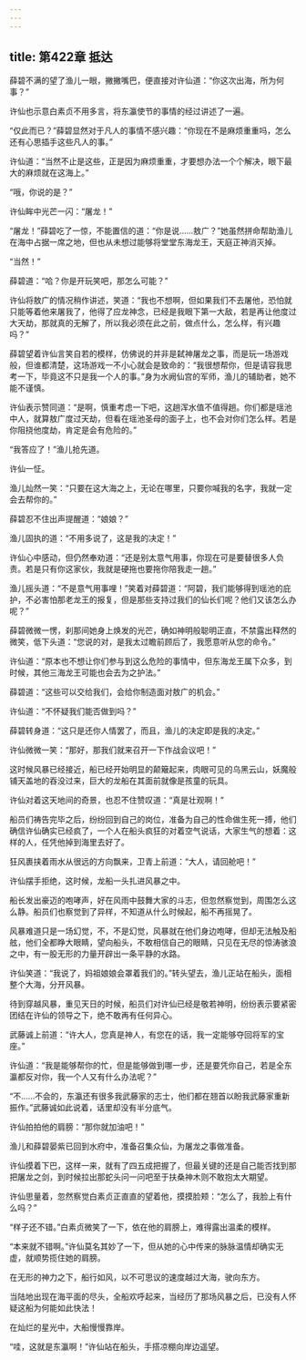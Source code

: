 ```yaml
---
---
---
```

title: 第422章 抵达
---





薛碧不满的望了渔儿一眼，撇撇嘴巴，便直接对许仙道：“你这次出海，所为何事？”

许仙也示意白素贞不用多言，将东瀛使节的事情的经过讲述了一遍。

“仅此而已？”薛碧显然对于凡人的事情不感兴趣：“你现在不是麻烦重重吗，怎么还有心思插手这些凡人的事。”

许仙道：“当然不止是这些，正是因为麻烦重重，才要想办法一个个解决，眼下最大的麻烦就在这海上。”

“哦，你说的是？”

许仙眸中光芒一闪：“屠龙！”

“屠龙！”薛碧吃了一惊，不能置信的道：“你是说……敖广？”她虽然拼命帮助渔儿在海中占据一席之地，但也从未想过能够将堂堂东海龙王，天庭正神消灭掉。

“当然！”

薛碧道：“哈？你是开玩笑吧，那怎么可能？”

许仙将敖广的情况稍作讲述，笑道：“我也不想啊，但如果我们不去屠他，恐怕就只能等着他来屠我了，他得了应龙神念，已经是我眼下第一大敌，若是再让他度过大天劫，那就真的无解了，所以我必须在此之前，做点什么，怎么样，有兴趣吗？”

薛碧望着许仙言笑自若的模样，仿佛说的并非是弑神屠龙之事，而是玩一场游戏般，但谁都清楚，这场游戏一不小心就会是致命的：“我很想帮你，但是请容我思考一下，毕竟这不只是我一个人的事。”身为水阙仙宫的军师，渔儿的辅助者，她不能不谨慎。

许仙表示赞同道：“是啊，慎重考虑一下吧，这趟浑水值不值得趟。你们都是瑶池中人，就算敖广度过天劫，但看在瑶池圣母的面子上，也不会对你们怎么样。若是你阻挠他度劫，肯定是会有危险的。”

“我答应了！”渔儿抢先道。

许仙一怔。

渔儿灿然一笑：“只要在这大海之上，无论在哪里，只要你喊我的名字，我就一定会去帮你的。”

薛碧忍不住出声提醒道：“娘娘？”

渔儿固执的道：“不用多说了，这是我的决定！”

许仙心中感动，但仍然奉劝道：“还是别太意气用事，你现在可是要替很多人负责。若是只有你这家伙，我就是硬拖也要拖你陪我走一趟。”

渔儿摇头道：“不是意气用事哩！”笑着对薛碧道：“阿碧，我们能够得到瑶池的庇护，不必害怕那老龙王的报复，但是那些支持过我们的仙长们呢？他们又该怎么办呢？”

薛碧微微一愣，刹那间她身上焕发的光芒，确如神明般聪明正直，不禁露出释然的微笑，低下头道：“您说的对，是我太过瞻前顾后了，我愿意听从您的命令。”

许仙道：“原本也不想让你们参与到这么危险的事情中，但东海龙王属下众多，到时候，其他三海龙王可能也会去为之护法。”

薛碧道：“这些可以交给我们，会给你制造面对敖广的机会。”

许仙道：“不怀疑我们能否做到吗？”

薛碧转身道：“这只是还你人情罢了，而且，渔儿的决定即是我的决定。”

许仙微微一笑：“那好，那我们就来召开一下作战会议吧！”

这时候风暴已经接近，船已经开始明显的颠簸起来，肉眼可见的乌黑云山，妖魔般铺天盖地的吞没过来，巨大的龙船在其面前就像是孩童的玩具。

许仙对着这天地间的奇景，也忍不住赞叹道：“真是壮观啊！”

船员们祷告完毕之后，纷纷回到自己的岗位，准备为自己的性命做生死一搏，他们确信许仙确实已经疯了，一个人在船头疯狂的对着空气说话，大家生气的想着：这样的人，任凭他掉到海里去好了。

狂风裹挟着雨水从很远的方向飘来，卫青上前道：“大人，请回舱吧！”

许仙摆手拒绝，这时候，龙船一头扎进风暴之中。

船长发出豪迈的咆哮声，好在风雨中鼓舞大家的斗志，但忽然察觉到，周围怎么这么静。船员们也察觉到了异样，不知道从什么时候起，船不再摇晃了。

风暴难道只是一场幻觉，不，不是幻觉，风暴就在他们身边咆哮，但却无法触及船舷，他们全都睁大眼睛，望向船头，不敢相信自己的眼睛，只见在无尽的惊涛骇浪之中，有一股无形的力量开辟出一条平静的水路。

许仙笑道：“我说了，妈祖娘娘会罩着我们的。”转头望去，渔儿正站在船头，面相整个大海，分开风暴。

待到穿越风暴，重见天日的时候，船员们对许仙已经是敬若神明，纷纷表示要紧密团结在许仙的领导之下，绝不敢再有任何异心。

武藤诚上前道：“许大人，您真是神人，有您在的话，我一定能够夺回将军的宝座。”

许仙道：“我是能够帮你的忙，但是能够做到哪一步，还是要凭你自己，若是全东瀛都反对你，我一个人又有什么办法呢？”

“不……不会的，东瀛还有很多我武藤家的志士，他们都在翘首以盼我武藤家重新振作。”武藤诚如此说着，话里却没有半分底气。

许仙拍拍他的肩膀：“那你就加油吧！”

渔儿和薛碧晏紫已回到水府中，准备召集众仙，为屠龙之事做准备。

许仙摸着下巴，这样一来，就有了四五成把握了，但最关键的还是自己能否找到那把屠龙之剑，到时候拉出那蛇头问一问吧至于扶桑神木则不敢抱太大期望。

许仙思量着，忽然察觉白素贞正直直的望着他，摸摸脸颊：“怎么了，我脸上有什么吗？”

“样子还不错。”白素贞微笑了一下，依在他的肩膀上，难得露出温柔的模样。

“本来就不错啊。”许仙莫名其妙了一下，但从她的心中传来的脉脉温情却确实无虚，就顺势揽住她的肩膀。

在无形的神力之下，船行如风，以不可思议的速度越过大海，驶向东方。

当陆地出现在海平面的尽头，全船欢呼起来，当经历了那场风暴之后，已没有人怀疑这船为何能如此快法！

在灿烂的星光中，大船慢慢靠岸。

“哇，这就是东瀛啊！”许仙站在船头，手搭凉棚向岸边遥望。